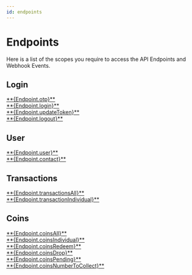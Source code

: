 ```yaml
---
id: endpoints 
---
```



# Endpoints
Here is a list of the scopes you require to access the API Endpoints and Webhook Events.
## Login

<div className="endpoint-list">
  <div className="highlight-box post">
    <HttpMethodTag method={'POST'} /> <a href={`./${Paths.otp}`}>**{Endpoint.otp}**</a>
  </div>

  
  <div className="highlight-box post">
    <HttpMethodTag method={'POST'} /> <a href={`./${Paths.phone}`}>**{Endpoint.login}**</a>
  </div>

  <div className="highlight-box post">
    <HttpMethodTag method={'POST'} /> <a href={`./${Paths.updateToken}`}>**{Endpoint.updateToken}**</a>
  </div>

  <div className="highlight-box post">
    <HttpMethodTag method={'POST'} /> <a href={`./${Paths.logout}`}>**{Endpoint.logout}**</a>
  </div>

</div>

## User

<div className="endpoint-list">
  <div className="highlight-box get">
    <HttpMethodTag method={'GET'} /> <a href={`./${Paths.user}`}>**{Endpoint.user}**</a>
  </div>
</div>
<div className="endpoint-list">
  <div className="highlight-box get">
    <HttpMethodTag method={'POST'} /> <a href={`./${Paths.contact}`}>**{Endpoint.contact}**</a>
  </div>
</div>

## Transactions

<div className="endpoint-list">
  <div className="highlight-box get">
    <HttpMethodTag method={'GET'} /> <a href={`./${Paths.transactionsAll}`}>**{Endpoint.transactionsAll}**</a>
  </div>
  <div className="highlight-box get">
    <HttpMethodTag method={'GET'} /> <a href={`./${Paths.transactionIndividual}`}>**{Endpoint.transactionIndividual}**</a>
  </div>
</div>






## Coins

<div className="endpoint-list">
  <div className="highlight-box get">
    <HttpMethodTag method={'GET'} /> <a href={`./${Paths.coinsAll}`}>**{Endpoint.coinsAll}**</a>
  </div>

  <div className="highlight-box get">
    <HttpMethodTag method={'GET'} /> <a href={`./${Paths.coinsIndividual}`}>**{Endpoint.coinsIndividual}**</a>
  </div>
  
  <div className="highlight-box get">
    <HttpMethodTag method={'POST'} /> <a href={`./${Paths.coinsRedeem}`}>**{Endpoint.coinsRedeem}**</a>
  </div>

  <div className="highlight-box get">
    <HttpMethodTag method={'POST'} /> <a href={`./${Paths.coinsDrop}`}>**{Endpoint.coinsDrop}**</a>
  </div>
  <div className="highlight-box get">
    <HttpMethodTag method={'GET'} /> <a href={`./${Paths.coinsPending}`}>**{Endpoint.coinsPending}**</a>
  </div>
  <div className="highlight-box get">
    <HttpMethodTag method={'GET'} /> <a href={`./${Paths.coinsNumberToCollect}`}>**{Endpoint.coinsNumberToCollect}**</a>
  </div>
</div>












